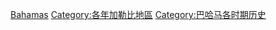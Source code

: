 [[Category:各年份各國|Bahamas]]
[[Category:各年加勒比地區|Category:各年加勒比地區]]
[[Category:巴哈马各时期历史|Category:巴哈马各时期历史]]